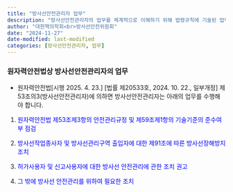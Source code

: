 ```yaml
---
title: "방사선안전관리자 업무"
description: "방사선안전관리자의 업무를 체계적으로 이해하기 위해 법령규칙에 기술된 업무를 정리했습니다."
author: "대한핵의학회<br>방사선안전위원회"
date: "2024-11-27"
date-modified: last-modified
categories: [방사선안전관리자, 업무]
---
```


### 원자력안전법상 방사선안전관리자의 업무

-   원자력안전법\[시행 2025. 4. 23.\] \[법률 제20533호, 2024. 10. 22., 일부개정\] 제53조의3(방사선안전관리자)에 의하면 방사선안전관리자는 아래의 업무를 수행해야 합니다.

1.  [원자력안전법 제53조제3항의 안전관리규정 및 제59조제1항의 기술기준의 준수여부 점검]{style="color:blue;"}

2.  [방사선작업종사자 및 방사선관리구역 출입자에 대한 제91조에 따른 방사선장해방지조치]{style="color:blue;"}

3.  [허가사용자 및 신고사용자에 대한 방사선 안전관리에 관한 조치 권고]{style="color:blue;"}

4.  [그 밖에 방사선 안전관리를 위하여 필요한 조치]{style="color:blue;"}<br><br><br>
